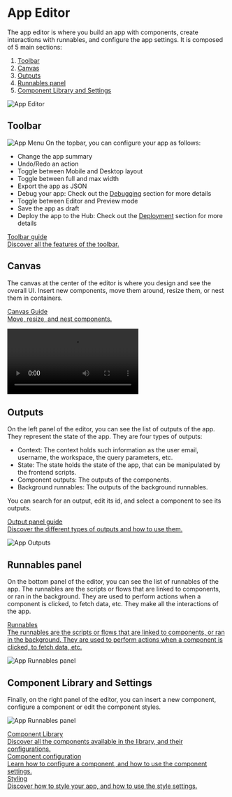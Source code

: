 # App Editor

The app editor is where you build an app with components, create interactions with runnables, and configure the app settings. It is composed of 5 main sections:

1. [Toolbar](#toolbar)
2. [Canvas](#canvas)
3. [Outputs](#outputs)
4. [Runnables panel](#runnables-panel)
5. [Component Library and Settings](./app_component_library)

![App Editor](../../assets/apps/0_app_editor/plain-app-editor.png)

## Toolbar

![App Menu](../../assets/apps/1_app_toolbar/app-toolbar.png)
On the topbar, you can configure your app as follows:

- Change the app summary
- Undo/Redo an action
- Toggle between Mobile and Desktop layout
- Toggle between full and max width
- Export the app as JSON
- Debug your app: Check out the [Debugging](./app_debugging) section for more details
- Toggle between Editor and Preview mode
- Save the app as draft
- Deploy the app to the Hub: Check out the [Deployment](./app_deployment) section for more details

<div class="grid grid-cols-2 gap-2 mb-4">
	<a
		href="/docs/misc/note_of_intent"
		class="rounded-md p-6 border border-gray-200 hover:border-blue-500 transition-all cursor-pointer flex flex-col gap-2 !no-underline"
		target="_blank"
	>
		<div class="text-lg font-semibold text-gray-900">Toolbar guide</div>
		<div class="text-sm text-gray-500">Discover all the features of the toolbar.</div>
	</a>
</div>

## Canvas

The canvas at the center of the editor is where you design and see the overall UI. Insert new components, move them around, resize them, or nest them in containers.

<div class="grid grid-cols-2 gap-2 mb-4">
  <a href="/docs/misc/note_of_intent" class="rounded-md p-6 border border-gray-200 hover:border-blue-500 transition-all cursor-pointer flex flex-col gap-2 !no-underline" target="_blank">
   <div class="text-lg font-semibold text-gray-900">Canvas Guide</div>
    <div class="text-sm text-gray-500">
     Move, resize, and nest components. 
    </div>
  </a>

</div>

<video
	className="border-2 rounded-xl object-cover w-full h-full"
	autoPlay
	loop
	controls
	id="main-video"
	src="/videos/app-canvas-overview.mp4"
/>

## Outputs

On the left panel of the editor, you can see the list of outputs of the app. They represent the state of the app.
They are four types of outputs:

- Context: The context holds such information as the user email, username, the workspace, the query parameters, etc.
- State: The state holds the state of the app, that can be manipulated by the frontend scripts.
- Component outputs: The outputs of the components.
- Background runnables: The outputs of the background runnables.

You can search for an output, edit its id, and select a component to see its outputs.

<div class="grid grid-cols-2 gap-2 mb-4">
	<a
		href="/docs/misc/note_of_intent"
		class="rounded-md p-6 border border-gray-200 hover:border-blue-500 transition-all cursor-pointer flex flex-col gap-2 !no-underline"
		target="_blank"
	>
		<div class="text-lg font-semibold text-gray-900">Output panel guide</div>
		<div class="text-sm text-gray-500">
			Discover the different types of outputs and how to use them.
		</div>
	</a>
</div>

![App Outputs](../../assets/apps/0_app_editor/app-outputs.png)

## Runnables panel

On the bottom panel of the editor, you can see the list of runnables of the app. The runnables are the scripts or flows that are linked to components, or ran in the background. They are used to perform actions when a component is clicked, to fetch data, etc. They make all the interactions of the app.

<div class="grid grid-cols-2 gap-2 mb-4">
	<a
		href="/docs/getting_started/how_to_use_windmill"
		class="rounded-md p-6 border border-gray-200 hover:border-blue-500 transition-all cursor-pointer flex flex-col gap-2 !no-underline"
		target="_blank"
	>
		<div class="text-lg font-semibold text-gray-900">Runnables</div>
		<div class="text-sm text-gray-500">
			The runnables are the scripts or flows that are linked to components, or ran in the
			background. They are used to perform actions when a component is clicked, to fetch data, etc.
		</div>
	</a>
</div>

![App Runnables panel](../../assets/apps/0_app_editor/app-runnable-panel.png)

## Component Library and Settings

Finally, on the right panel of the editor, you can insert a new component, configure a component or edit the component styles.

![App Runnables panel](../../assets/apps/0_app_editor/app-components-settings.png)

<div class="grid grid-cols-2 gap-2 my-4">
	<a
		href="/docs/misc/note_of_intent"
		class="rounded-md p-6 border border-gray-200 hover:border-blue-500 transition-all cursor-pointer flex flex-col gap-2 !no-underline"
		target="_blank"
	>
		<div class="text-lg font-semibold text-gray-900">Component Library</div>
		<div class="text-sm text-gray-500">
			Discover all the components available in the library, and their configurations.
		</div>
	</a>
	<a
		href="/docs/misc/note_of_intent"
		class="rounded-md p-6 border border-gray-200 hover:border-blue-500 transition-all cursor-pointer flex flex-col gap-2 !no-underline"
		target="_blank"
	>
		<div class="text-lg font-semibold text-gray-900">Component configuration</div>
		<div class="text-sm text-gray-500">
			Learn how to configure a component, and how to use the component settings.
		</div>
	</a>
	<a
		href="/docs/misc/note_of_intent"
		class="rounded-md p-6 border border-gray-200 hover:border-blue-500 transition-all cursor-pointer flex flex-col gap-2 !no-underline"
		target="_blank"
	>
		<div class="text-lg font-semibold text-gray-900">Styling</div>
		<div class="text-sm text-gray-500">
			Discover how to style your app, and how to use the style settings.
		</div>
	</a>
</div>
